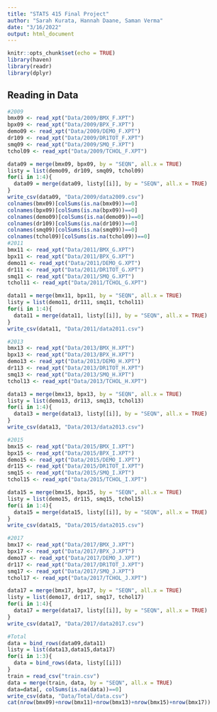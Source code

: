 ---
title: "STATS 415 Final Project"
author: "Sarah Kurata, Hannah Daane, Saman Verma"
date: "3/16/2022"
output: html_document
---

```{r setup, include=FALSE}
knitr::opts_chunk$set(echo = TRUE)
library(haven)
library(readr)
library(dplyr)
```

## Reading in Data

```{r, echo=FALSE}
#2009
bmx09 <- read_xpt("Data/2009/BMX_F.XPT")
bpx09 <- read_xpt("Data/2009/BPX_F.XPT")
demo09 <- read_xpt("Data/2009/DEMO_F.XPT")
dr109 <- read_xpt("Data/2009/DR1TOT_F.XPT")
smq09 <- read_xpt("Data/2009/SMQ_F.XPT")
tchol09 <- read_xpt("Data/2009/TCHOL_F.XPT")

data09 = merge(bmx09, bpx09, by = "SEQN", all.x = TRUE)
listy = list(demo09, dr109, smq09, tchol09)
for(i in 1:4){
  data09 = merge(data09, listy[[i]], by = "SEQN", all.x = TRUE)
}
write_csv(data09, "Data/2009/data2009.csv")
colnames(bmx09)[colSums(is.na(bmx09))==0]
colnames(bpx09)[colSums(is.na(bpx09))==0]
colnames(demo09)[colSums(is.na(demo09))==0]
colnames(dr109)[colSums(is.na(dr109))==0]
colnames(smq09)[colSums(is.na(smq09))==0]
colnames(tchol09)[colSums(is.na(tchol09))==0]
#2011
bmx11 <- read_xpt("Data/2011/BMX_G.XPT")
bpx11 <- read_xpt("Data/2011/BPX_G.XPT")
demo11 <- read_xpt("Data/2011/DEMO_G.XPT")
dr111 <- read_xpt("Data/2011/DR1TOT_G.XPT")
smq11 <- read_xpt("Data/2011/SMQ_G.XPT")
tchol11 <- read_xpt("Data/2011/TCHOL_G.XPT")

data11 = merge(bmx11, bpx11, by = "SEQN", all.x = TRUE)
listy = list(demo11, dr111, smq11, tchol11)
for(i in 1:4){
  data11 = merge(data11, listy[[i]], by = "SEQN", all.x = TRUE)
}
write_csv(data11, "Data/2011/data2011.csv")

#2013
bmx13 <- read_xpt("Data/2013/BMX_H.XPT")
bpx13 <- read_xpt("Data/2013/BPX_H.XPT")
demo13 <- read_xpt("Data/2013/DEMO_H.XPT")
dr113 <- read_xpt("Data/2013/DR1TOT_H.XPT")
smq13 <- read_xpt("Data/2013/SMQ_H.XPT")
tchol13 <- read_xpt("Data/2013/TCHOL_H.XPT")

data13 = merge(bmx13, bpx13, by = "SEQN", all.x = TRUE)
listy = list(demo13, dr113, smq13, tchol13)
for(i in 1:4){
  data13 = merge(data13, listy[[i]], by = "SEQN", all.x = TRUE)
}
write_csv(data13, "Data/2013/data2013.csv")

#2015
bmx15 <- read_xpt("Data/2015/BMX_I.XPT")
bpx15 <- read_xpt("Data/2015/BPX_I.XPT")
demo15 <- read_xpt("Data/2015/DEMO_I.XPT")
dr115 <- read_xpt("Data/2015/DR1TOT_I.XPT")
smq15 <- read_xpt("Data/2015/SMQ_I.XPT")
tchol15 <- read_xpt("Data/2015/TCHOL_I.XPT")

data15 = merge(bmx15, bpx15, by = "SEQN", all.x = TRUE)
listy = list(demo15, dr115, smq15, tchol15)
for(i in 1:4){
  data15 = merge(data15, listy[[i]], by = "SEQN", all.x = TRUE)
}
write_csv(data15, "Data/2015/data2015.csv")

#2017
bmx17 <- read_xpt("Data/2017/BMX_J.XPT")
bpx17 <- read_xpt("Data/2017/BPX_J.XPT")
demo17 <- read_xpt("Data/2017/DEMO_J.XPT")
dr117 <- read_xpt("Data/2017/DR1TOT_J.XPT")
smq17 <- read_xpt("Data/2017/SMQ_J.XPT")
tchol17 <- read_xpt("Data/2017/TCHOL_J.XPT")

data17 = merge(bmx17, bpx17, by = "SEQN", all.x = TRUE)
listy = list(demo17, dr117, smq17, tchol17)
for(i in 1:4){
  data17 = merge(data17, listy[[i]], by = "SEQN", all.x = TRUE)
}
write_csv(data17, "Data/2017/data2017.csv")

#Total
data = bind_rows(data09,data11)
listy = list(data13,data15,data17)
for(i in 1:3){
  data = bind_rows(data, listy[[i]])
}
train = read_csv("train.csv")
data = merge(train, data, by = "SEQN", all.x = TRUE)
data=data[, colSums(is.na(data))==0]
write_csv(data, "Data/Total/data.csv")
cat(nrow(bmx09)+nrow(bmx11)+nrow(bmx13)+nrow(bmx15)+nrow(bmx17))
```


```{r}

```

